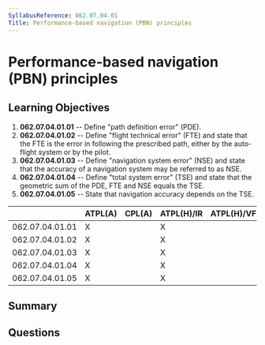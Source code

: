 ```yaml
---
SyllabusReference: 062.07.04.01
Title: Performance-based navigation (PBN) principles
---
```


# Performance-based navigation (PBN) principles

## Learning Objectives

1. **062.07.04.01.01** -- Define "path definition error" (PDE).
2. **062.07.04.01.02** -- Define "flight technical error" (FTE) and state that
   the FTE is the error in following the prescribed path, either by the
   auto-flight system or by the pilot.
3. **062.07.04.01.03** -- Define "navigation system error" (NSE) and state that
   the accuracy of a navigation system may be referred to as NSE.
4. **062.07.04.01.04** -- Define "total system error" (TSE) and state that the
   geometric sum of the PDE, FTE and NSE equals the TSE.
5. **062.07.04.01.05** -- State that navigation accuracy depends on the TSE.

|                 | ATPL(A) | CPL(A) | ATPL(H)/IR | ATPL(H)/VFR | CPL(H) | IR  | CBIR(A) |
| --------------- | ------- | ------ | ---------- | ----------- | ------ | --- | ------- |
| 062.07.04.01.01 | X       |        | X          |             |        | X   | X       |
| 062.07.04.01.02 | X       |        | X          |             |        | X   | X       |
| 062.07.04.01.03 | X       |        | X          |             |        | X   | X       |
| 062.07.04.01.04 | X       |        | X          |             |        | X   | X       |
| 062.07.04.01.05 | X       |        | X          |             |        | X   |         |

## Summary

## Questions
